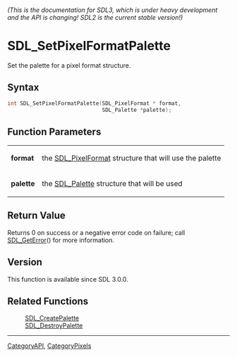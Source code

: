====== (This is the documentation for SDL3, which is under heavy development and the API is changing! SDL2 is the current stable version!) ======
= SDL_SetPixelFormatPalette =

Set the palette for a pixel format structure.

== Syntax ==

<syntaxhighlight lang='c'>
int SDL_SetPixelFormatPalette(SDL_PixelFormat * format,
                              SDL_Palette *palette);
</syntaxhighlight>

== Function Parameters ==

{|
|'''format'''
|the [[SDL_PixelFormat]] structure that will use the palette
|-
|'''palette'''
|the [[SDL_Palette]] structure that will be used
|}

== Return Value ==

Returns 0 on success or a negative error code on failure; call
[[SDL_GetError]]() for more information.

== Version ==

This function is available since SDL 3.0.0.

== Related Functions ==

:[[SDL_CreatePalette]]
:[[SDL_DestroyPalette]]

----
[[CategoryAPI]], [[CategoryPixels]]



